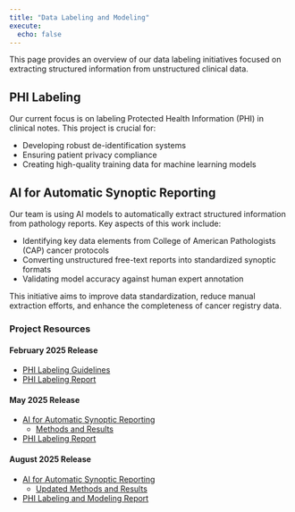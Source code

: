 ```yaml
---
title: "Data Labeling and Modeling"
execute:
  echo: false
---
```


This page provides an overview of our data labeling initiatives focused on extracting structured information from unstructured clinical data. 

## PHI Labeling

Our current focus is on labeling Protected Health Information (PHI) in clinical notes. This project is crucial for:

- Developing robust de-identification systems
- Ensuring patient privacy compliance
- Creating high-quality training data for machine learning models

## AI for Automatic Synoptic Reporting

Our team is using AI models to automatically extract structured information from pathology reports. Key aspects of this work include:

- Identifying key data elements from College of American Pathologists (CAP) cancer protocols
- Converting unstructured free-text reports into standardized synoptic formats
- Validating model accuracy against human expert annotation

This initiative aims to improve data standardization, reduce manual extraction efforts, and enhance the completeness of cancer registry data.

### Project Resources

####  February 2025 Release

  - [PHI Labeling Guidelines](feb_2025/phi_labeling_guidelines.qmd)
  - [PHI Labeling Report](feb_2025/phi_labeling_report.qmd)

####  May 2025 Release

  - [AI for Automatic Synoptic Reporting]
    - [Methods and Results](may_2025/cap_forms_methods.qmd)
  - [PHI Labeling Report](may_2025/phi_labeling_report.qmd)

####  August 2025 Release

  - [AI for Automatic Synoptic Reporting]
    - [Updated Methods and Results](aug_2025/cap_forms_methods.qmd)
  - [PHI Labeling and Modeling Report](aug_2025/phi_labeling_modeling_report.qmd)
